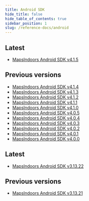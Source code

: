 ```yaml
---
title: Android SDK
hide_title: false
hide_table_of_contents: true
sidebar_position: 1
slug: /reference-docs/android
---
```



<Tabs>
<TabItem value="v4" label="Android SDK V4" default>

## Latest
* [MapsIndoors Android SDK v4.1.5](https://app.mapsindoors.com/mapsindoors/reference/android/4.1.5/index.html)

## Previous versions
* [MapsIndoors Android SDK v4.1.4](https://app.mapsindoors.com/mapsindoors/reference/android/4.1.4/index.html)
* [MapsIndoors Android SDK v4.1.3](https://app.mapsindoors.com/mapsindoors/reference/android/4.1.3/index.html)
* [MapsIndoors Android SDK v4.1.2](https://app.mapsindoors.com/mapsindoors/reference/android/4.1.2/index.html)
* [MapsIndoors Android SDK v4.1.1](https://app.mapsindoors.com/mapsindoors/reference/android/4.1.1/index.html)
* [MapsIndoors Android SDK v4.1.0](https://app.mapsindoors.com/mapsindoors/reference/android/4.1.0/index.html)
* [MapsIndoors Android SDK v4.0.5](https://app.mapsindoors.com/mapsindoors/reference/android/4.0.5/index.html)
* [MapsIndoors Android SDK v4.0.4](https://app.mapsindoors.com/mapsindoors/reference/android/4.0.4/index.html)
* [MapsIndoors Android SDK v4.0.3](https://app.mapsindoors.com/mapsindoors/reference/android/4.0.3/index.html)
* [MapsIndoors Android SDK v4.0.2](https://app.mapsindoors.com/mapsindoors/reference/android/4.0.2/index.html)
* [MapsIndoors Android SDK v4.0.1](https://app.mapsindoors.com/mapsindoors/reference/android/4.0.1/index.html)
* [MapsIndoors Android SDK v4.0.0](https://app.mapsindoors.com/mapsindoors/reference/android/4.0.0/index.html)

</TabItem>
<TabItem value="v3" label="Android SDK V3">

## Latest
* [MapsIndoors Android SDK v3.13.22](https://app.mapsindoors.com/mapsindoors/reference/android/3.13.22/index.html)

## Previous versions
* [MapsIndoors Android SDK v3.13.21](https://app.mapsindoors.com/mapsindoors/reference/android/3.13.21/index.html)

</TabItem>
</Tabs>


